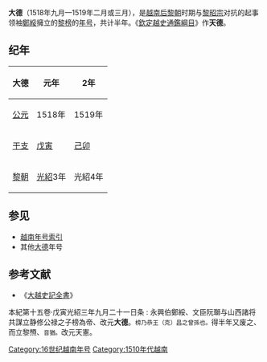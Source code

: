 {{Eranamebox|年号=大德
|起讫时间= 1518年九月—1519年二月或三月
|政权= 
|帝王=[[黎榜|黎榜]]
|历时= 半年
|timeline=
|说明=
}}
'''大德'''（1518年九月—1519年二月或三月），是[[越南|越南]][[后黎朝|后黎朝]]时期与[[黎昭宗|黎昭宗]]对抗的起事领袖[[鄭綏|鄭綏]]擁立的[[黎榜|黎榜]]的[[年号|年号]]，共计半年。《[[欽定越史通鑑綱目|欽定越史通鑑綱目]]》作'''天德'''。
==纪年==

{| class="wikitable"  style="text-align:center"
!大德||元年||2年
|-
|[[公元|公元]]||1518年||1519年
|-
|[[干支|干支]]||[[戊寅|戊寅]]||[[己卯|己卯]]
|-
|[[黎朝|黎朝]]||[[光紹|光紹]]3年||光紹4年
|}

==参见==
*[[越南年号索引|越南年号索引]]
*其他[[大德|大德]]年号

==参考文献==
*《[[大越史記全書|大越史記全書]]》
;本紀第十五卷·戊寅光紹三年九月二十一日条 : 永興伯鄭綏、文臣阮瑡与山西諸将共謀立静修公禄之子榜為帝、改元'''大德'''。<small>榜乃恭王（克）昌之曾孫也。</small>得半年又废之、而立黎槱、<small>音猶。</small>改元天憲。
{{越南年號}}
[[Category:16世纪越南年号|Category:16世纪越南年号]]
[[Category:1510年代越南|Category:1510年代越南]]